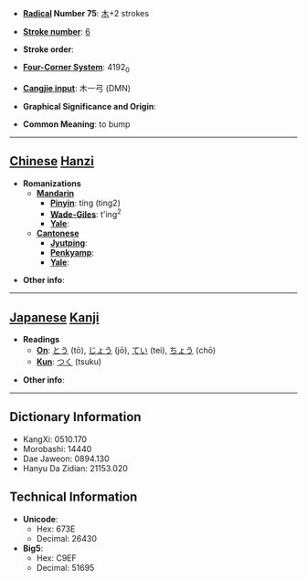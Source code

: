* '''[[Wiktionary:Chinese radical index| Radical]] Number 75''': [[Wiktionary:Chinese radical index 木|木]]+2 strokes

* '''[[Wiktionary:Chinese total strokes index|Stroke number]]''': [[Wiktionary:Chinese total strokes index 6|6]]

* '''Stroke order''': 

* '''[[Wiktionary:Chinese four corner index|Four-Corner System]]''': 4192<sub>0</sub>

* '''[[Wiktionary:Chinese Cangjie index|Cangjie input]]''': 木一弓 (DMN)

* '''Graphical Significance and Origin''': 

* '''Common Meaning''': to bump

----

== [[Chinese]] [[Hanzi]] ==

* '''Romanizations'''
** '''[[Mandarin]]'''
*** '''[[Pinyin]]''': tíng (ting2)
*** '''[[Wade-Giles]]''': t'ing<sup>2</sup>
*** '''[[Yale]]''': 
** '''[[Cantonese]]'''
*** '''[[Jyutping]]''':
*** '''[[Penkyamp]]''': 
*** '''[[Yale]]''': 

* '''Other info''': 

----

== [[Japanese]] [[Kanji]] ==

* '''Readings'''
** '''[[On]]''': [[とう]] (tō), [[じょう]] (jō), [[てい]] (tei), [[ちょう]] (chō)
** '''[[Kun]]''': [[つく]] (tsuku)

* '''Other info''':  

----

== Dictionary Information ==

* KangXi: 0510.170
* Morobashi: 14440
* Dae Jaweon: 0894.130
* Hanyu Da Zidian: 21153.020

== Technical Information ==

* '''Unicode''':
** Hex: 673E
** Decimal: 26430
* '''Big5''':
** Hex: C9EF
** Decimal: 51695